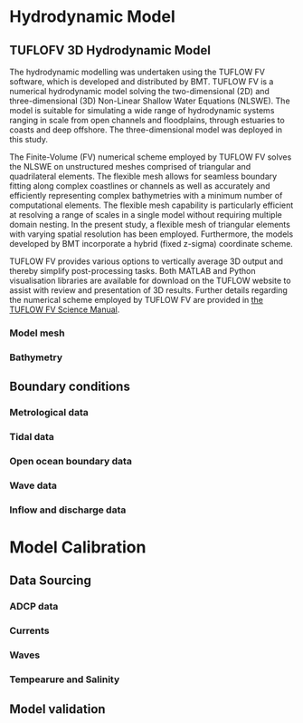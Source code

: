 # Hydrodynamic Model

## TUFLOFV 3D Hydrodynamic Model

The hydrodynamic modelling was undertaken using the TUFLOW FV software, which is developed and distributed by BMT. TUFLOW FV is a numerical hydrodynamic model solving the two-dimensional (2D) and three-dimensional (3D) Non-Linear Shallow Water Equations (NLSWE). The model is suitable for simulating a wide range of hydrodynamic systems ranging in scale from open channels and floodplains, through estuaries to coasts and deep offshore. The three-dimensional model was deployed in this study.

The Finite-Volume (FV) numerical scheme employed by TUFLOW FV solves the NLSWE on unstructured meshes comprised of triangular and quadrilateral elements. The flexible mesh allows for seamless boundary fitting along complex coastlines or channels as well as accurately and efficiently representing complex bathymetries with a minimum number of computational elements. The flexible mesh capability is particularly efficient at resolving a range of scales in a single model without requiring multiple domain nesting. In the present study, a flexible mesh of triangular elements with varying spatial resolution has been employed. Furthermore, the models developed by BMT incorporate a hybrid (fixed z-sigma) coordinate scheme. 

TUFLOW FV provides various options to vertically average 3D output and thereby simplify post-processing tasks. Both
MATLAB and Python visualisation libraries are available for download on the TUFLOW website to assist with review and presentation of 3D results. Further details regarding the numerical scheme employed by TUFLOW FV are provided in [the TUFLOW FV Science Manual](https://downloads.tuflow.com/_archive/TUFLOW_FV/Manual/TUFLOW_FV_User_Manual_2020.pdf).


### Model mesh 


### Bathymetry

## Boundary conditions

### Metrological data

### Tidal data

### Open ocean boundary data

### Wave data

### Inflow and discharge data


# Model Calibration


## Data Sourcing


### ADCP data 

### Currents


### Waves


### Tempearure and Salinity

## Model validation

